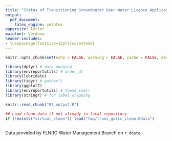 ```yaml
---
title: "Status of Transitioning Groundwater User Water Licence Applications"
output:
  pdf_document:
    latex_engine: xelatex
papersize: letter
mainfont: Verdana
header-includes:
- \usepackage[fontsize=12pt]{scrextend}
---
```



```r
knitr::opts_chunk$set(echo = FALSE, warning = FALSE, cache = FALSE, dev = "cairo_pdf")

library(dplyr) # data munging
library(envreportutils) # order_df
library(lubridate)
library(tidyr) # gather()
library(ggplot2)
library(envreportutils) # theme_soe()
library(stringr) # for label wrapping

knitr::read_chunk("03_output.R")

## Load clean data if not already in local repository
if (!exists("virtual_clean")) load("tmp/trans_gwlic_clean.RData")
```


```r
```
<!--\pagenumbering{gobble}-->


Data provided by FLNRO Water Management Branch on `r ddate`

\vspace{30pt}

```r

```

\vspace{20pt}

```r

```

<!--

```r

```

-->

\vspace{20pt}

```r

```

\newpage

```r

```

\newpage

```r

```

